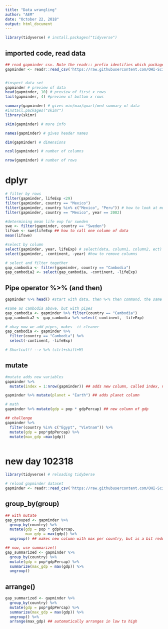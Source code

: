 ```yaml
---
title: "Data wrangling"
author: "AEM"
date: "October 22, 2018"
output: html_document
---
```


```r
library(tidyverse) # install.packages("tidyverse")
```

## imported code, read data
```r
## read gapminder csv. Note the readr:: prefix identifies which package it's in
gapminder <- readr::read_csv('https://raw.githubusercontent.com/OHI-Science/data-science-training/master/data/gapminder.csv')


#inspect data set
gapminder # preview of data
head(gapminder, 10) # preview of first x rows
tail(gapminder, 4) #preview of bottom x rows

summary(gapminder) # gives min/max/quart/med summary of data
#install.packages("skimr")
library(skimr)

skim(gapminder) # more info

names(gapminder) # gives header names

dim(gapminder) # dimensions

ncol(gapminder) # number of columns

nrow(gapminder) # number of rows

```

# dplyr
```r
# filter by rows
filter(gapminder, lifeExp <29)
filter(gapminder, country == "Mexico")
filter(gapminder, country %in% c("Mexico", "Peru")) # how to look at multiple countries
filter(gapminder, country == "Mexico", year == 2002)

#determining mean life exp for sweden
swe <- filter(gapminder, country == "Sweden")
lifswe <- swe$lifeExp ## how to call one column of data
mean(lifswe)

#select by column
select(gapminder, year, lifeExp) # select(data, column1, column2, ect)
select(gapminder, -continent, -year) #how to remove columns

# select and filter together
gap_cambodia <- filter(gapminder, country == "Cambodia")
gap_cambodia2 <- select(gap_cambodia, -continent, -lifeExp)


```

## Pipe operator %>% (and then)
```r
gapminder %>% head() #start with data, then %<% then command, the same as head(gapminder)

#same as cambodia above, but with pipes
gap_cambodia <- gapminder %>% filter(country == "Cambodia")
gap_cambodia2 <- gap_cambodia %>% select(-continent, -lifeExp)

# okay now we add pipes, makes  it cleaner
gap_cambodia <- gapminder %>% 
  filter(country == "Cambodia") %>% 
  select(-continent, -lifeExp)

# Shortcut!! --> %>% (ctrl+shift+M)


```

## mutate
```r
#mutate adds new variables
gapminder %>% 
  mutate(index = 1:nrow(gapminder)) ## adds new column, called index, numbered 1 to n 

gapminder %>% mutate(planet = "Earth") ## adds planet column

# math
gapminder %>% mutate(gdp = pop * gdpPercap) ## new column of gdp

## challenge
gapminder %>% 
  filter(country %in% c("Egypt", "Vietnam")) %>% 
  mutate(gdp = pop*gdpPercap) %>% 
  mutate(max_gdp =max(gdp))



```

# new day 102318
```r
library(tidyverse) # reloading tidyberse 

# reload gapminder dataset
gapminder <- readr::read_csv('https://raw.githubusercontent.com/OHI-Science/data-science-training/master/data/gapminder.csv')

```

## group_by(group)
```r
## with mutate
gap_grouped <- gapminder %>% 
  group_by(country) %>% 
  mutate(gdp = pop * gdpPercap, 
         max_gdp = max(gdp)) %>% 
  ungroup() ## makes new column with max per country, but is a bit redundant

## now, use summarize()
gap_summarized <- gapminder %>% 
  group_by(country) %>% 
  mutate(gdp = pop*gdpPercap) %>% 
  summarize(max_gdp = max(gdp)) %>% 
  ungroup()

```

## arrange()
```r
gap_summarized <- gapminder %>% 
  group_by(country) %>% 
  mutate(gdp = pop*gdpPercap) %>% 
  summarize(max_gdp = max(gdp)) %>% 
  ungroup() %>% 
  arrange(max_gdp) ## automatically arranges in low to high
```

